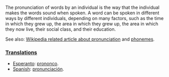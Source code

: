 The pronunciation of words by an individual is the way that the individual makes the words sound when spoken. A word can be spoken in different ways by different individuals, depending on many factors, such as the time in which they grew up, the area in which they grew up, the area in which they now live, their social class, and their education. 

See also: [[w:pronunciation|Wikipedia related article about pronunciation]] and [[w:Phoneme|phonemes]].

===[[Translation]]s===

*[[Esperanto]]: [[prononco]].
*[[Spanish]]: [[pronunciación]].